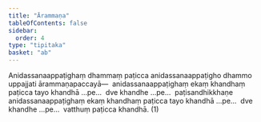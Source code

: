 ```yaml
---
title: "Ārammaṇa"
tableOfContents: false
sidebar:
  order: 4
type: "tipitaka"
basket: "ab"
---
```



<DynamicBreadcrumb />

<Division number="4">

<Paragraph number="2951">
Anidassanaappaṭighaṃ dhammaṃ paṭicca anidassanaappaṭigho dhammo uppajjati ārammaṇapaccayā—  anidassanaappaṭighaṃ ekaṃ khandhaṃ paṭicca tayo khandhā …pe…  dve khandhe …pe…  paṭisandhikkhaṇe anidassanaappaṭighaṃ ekaṃ khandhaṃ paṭicca tayo khandhā …pe…  dve khandhe …pe…  vatthuṃ paṭicca khandhā. (1)
</Paragraph>
</Division>